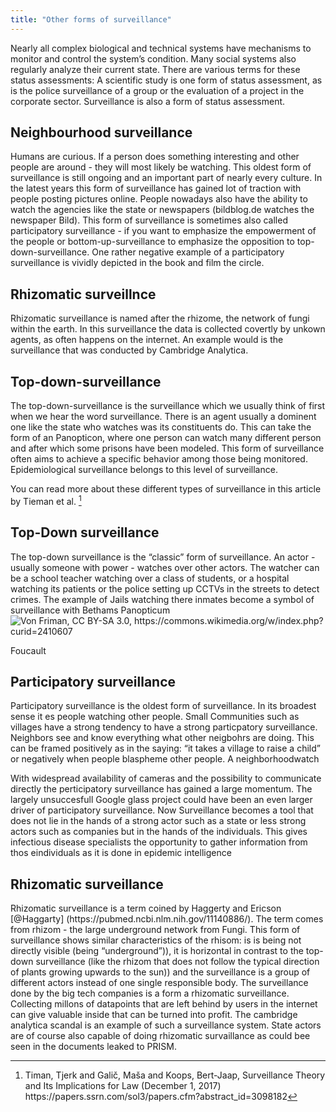 ```yaml
---
title: "Other forms of surveillance"
---
```


Nearly all complex biological and technical systems have mechanisms to monitor and control the system's condition. Many social systems also regularly analyze their current state. There are various terms for these status assessments: A scientific study is one form of status assessment, as is the police surveillance of a group or the evaluation of a project in the corporate sector. Surveillance is also a form of status assessment.

## Neighbourhood surveillance
Humans are curious. If a person does something interesting and other people are around - they will most likely be watching. This oldest form of surveillance is still ongoing and an important part of nearly every culture. In the latest years this form of surveillance has gained lot of traction with people posting pictures online. People nowadays also have the ability to watch the agencies like the state or newspapers (bildblog.de watches the newspaper Bild). This form of surveillance is sometimes also called participatory surveillance - if you want to emphasize the empowerment of the people or bottom-up-surveillance to emphasize the opposition to top-down-surveillance. One rather negative example of a participatory surveillance is vividly depicted in the book and film the circle.   

## Rhizomatic surveillnce
Rhizomatic surveillance is named after the rhizome, the network of fungi within the earth. In this surveillance the data is collected covertly by unkown agents, as often happens on the internet. An example would is the surveillance that was conducted by Cambridge Analytica.

## Top-down-surveillance
The top-down-surveillance is the surveillance which we usually think of first when we hear the word surveillance. There is an agent usually a dominent one like the state who watches was its constituents do. This can take the form of an Panopticon, where one person can watch many different person and after which some prisons have been modeled. This form of surveillance often aims to achieve a specific behavior among those being monitored. Epidemiological surveillance belongs to this level of surveillance. 


You can read more about these different types of surveillance in this article by Tieman et al. ^[ Timan, Tjerk and Galič, Maša and Koops, Bert-Jaap, Surveillance Theory and Its Implications for Law (December 1, 2017) https://papers.ssrn.com/sol3/papers.cfm?abstract_id=3098182]







## Top-Down surveillance
The top-down surveillance is the "classic" form of surveillance. An actor - usually someone with power - watches over other actors. The watcher can be a school teacher watching over a class of students, or a hospital watching its patients or the police setting up CCTVs in the streets to detect crimes. The example of Jails watching there inmates become a symbol of surveillance with Bethams Panopticum 
![Von Friman, CC BY-SA 3.0, https://commons.wikimedia.org/w/index.php?curid=2410607]("img/1075px-Presidio-modelo2.jpg")

Foucault 

## Participatory surveillance
Participatory surveillance is the oldest form of surveillance. In its broadest sense it es people watching other people. Small Communities such as villages have a strong tendency to have a strong particpatory surveillance. Neighbors see and know everything what other neigbohrs are doing. This can be framed positively as in the saying: "it takes a village to raise a child" or negatively when people blaspheme other people. 
A neighborhoodwatch 

With widespread availability of cameras and the possibility to communicate directly the perticipatory surveillance has gained a large momentum. The largely unsuccesfull Google glass project could have been an even larger driver of participatory surveillance. Now Surveillance becomes a tool that does not lie in the hands of a strong actor such as a state or less strong actors such as companies but in the hands of the individuals. This gives infectious disease specialists the opportunity to gather information from thos eindividuals as it is done in epidemic intelligence 

## Rhizomatic surveillance
Rhizomatic surveillance is a term coined by Haggerty and Ericson [@Haggarty] (https://pubmed.ncbi.nlm.nih.gov/11140886/). The term comes from rhizom - the large underground network from Fungi. This form of surveillance shows similar characteristics of the rhisom: is is being not directly visible (being "underground")), it is horizontal in contrast to the top-down surveillance (like the rhizom that does not follow the typical direction of plants growing upwards to the sun)) and the surveillance is a group of different actors instead of one single responsible body. 
The surveillance done by the big tech companies is a form a rhizomatic surveillance. Collecting millons of datapoints that are left behind by users in the internet can give valuable inside that can be turned into profit. The cambridge analytica scandal is an example of such a surveillance system. State actors are of course also capable of doing rhizomatic survaillance as could bee seen in the documents leaked to PRISM.

